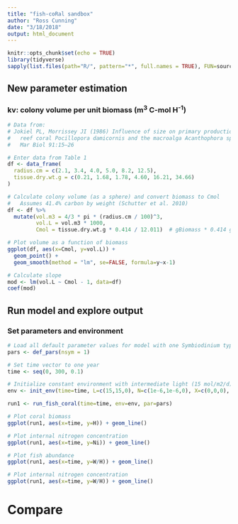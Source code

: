 ```yaml
---
title: "fish-coRal sandbox"
author: "Ross Cunning"
date: "3/18/2018"
output: html_document
---
```


```r
knitr::opts_chunk$set(echo = TRUE)
library(tidyverse)
sapply(list.files(path="R/", pattern="*", full.names = TRUE), FUN=source)
```

## New parameter estimation

### kv: colony volume per unit biomass (m^3^ C-mol H^-1^)
```r
# Data from:
# Jokiel PL, Morrissey JI (1986) Influence of size on primary production in the 
#   reef coral Pocillopora damicornis and the macroalga Acanthophora spicifera. 
#   Mar Biol 91:15–26

# Enter data from Table 1
df <- data_frame(
  radius.cm = c(2.1, 3.4, 4.0, 5.0, 8.2, 12.5),
  tissue.dry.wt.g = c(0.21, 1.68, 1.78, 4.60, 16.21, 34.66)
)

# Calculate colony volume (as a sphere) and convert biomass to Cmol
#   Assumes 41.4% carbon by weight (Schutter et al. 2010)
df <- df %>%
  mutate(vol.m3 = 4/3 * pi * (radius.cm / 100)^3,
         vol.L = vol.m3 * 1000,
         Cmol = tissue.dry.wt.g * 0.414 / 12.011)  # gBiomass * 0.414 gC/gBiomass * 1molC/12.011gC

# Plot volume as a function of biomass
ggplot(df, aes(x=Cmol, y=vol.L)) + 
  geom_point() + 
  geom_smooth(method = "lm", se=FALSE, formula=y~x-1)

# Calculate slope
mod <- lm(vol.L ~ Cmol - 1, data=df)
coef(mod)
```

## Run model and explore output

### Set parameters and environment
```r
# Load all default parameter values for model with one Symbiodinium type
pars <- def_pars(nsym = 1)

# Set time vector to one year
time <- seq(0, 300, 0.1)

# Initialize constant environment with intermediate light (15 mol/m2/d), low ambient DIN (1e-7 M), no feeding, and no uber-predators.
env <- init_env(time=time, L=c(15,15,0), N=c(1e-6,1e-6,0), X=c(0,0,0), U=c(0,0,0))
```

```r
run1 <- run_fish_coral(time=time, env=env, par=pars)
```

```r
# Plot coral biomass
ggplot(run1, aes(x=time, y=H)) + geom_line()

# Plot internal nitrogen concentration
ggplot(run1, aes(x=time, y=Ni)) + geom_line()

# Plot fish abundance
ggplot(run1, aes(x=time, y=W/H)) + geom_line()

# Plot internal nitrogen concentration
ggplot(run1, aes(x=time, y=W/H)) + geom_line()
```

# Compare
```r

```

